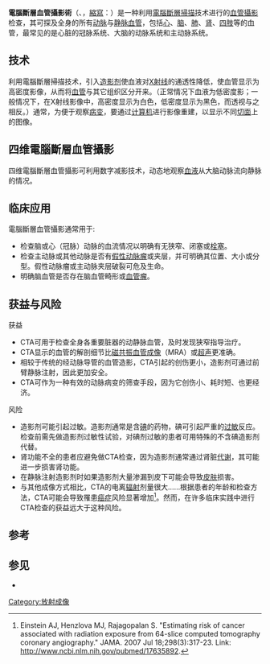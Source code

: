{{refimprove|time=2014-02-24T17:54:08+00:00}}
{{Medical}}
{{Interventions infobox |
  Name        = CTA |
  Image       = SagitalAAA.jpg |
  Caption     = 腹主动脉瘤（AAA）的矢状位重组影像（箭头处）  |
  ICD10       = |
  ICD9unlinked = |
  MeshID      = |
  OPS301      = {{OPS301|3-228}} |
  OtherCodes  = |
}}
'''電腦斷層血管攝影術'''（{{lang-en|Computed tomography angiography}}、{{lang|en|CT Angiography}}，[[縮寫|縮寫]]：{{lang|en|CTA}}）是一种利用[[電腦斷層掃描|電腦斷層掃描]]技术进行的[[血管攝影|血管攝影]]检查，其可探及全身的所有[[动脉|动脉]]与[[静脉|静脉]][[血管|血管]]，包括[[心|心]]、[[脑|脑]]、[[肺|肺]]、[[肾|肾]]、[[四肢|四肢]]等的血管，最常见的是心脏的冠脉系统、大脑的动脉系统和主动脉系统。

==技术==
利用電腦斷層掃描技术，引入[[造影剂|造影剂]]使血液对[[X射线|X射线]]的通透性降低，使血管显示为高密度影像，从而将[[血管|血管]]与其它组织区分开来。（正常情况下血液为低密度影；一般情况下，在X射线影像中，高密度显示为白色，低密度显示为黑色，而透视与之相反。）通常，为便于观察[[病变|病变]]，要通过[[计算机|计算机]]进行影像重建，以显示不同[[切面|切面]]上的图像。

==四维電腦斷層血管攝影==
四维電腦斷層血管攝影可利用数字减影技术，动态地观察[[血液|血液]]从大脑动脉流向静脉的情况。

==临床应用==
電腦斷層血管攝影通常用于:
*检查脑或心（冠脉）动脉的血流情况以明确有无狭窄、闭塞或[[栓塞|栓塞]]。
*检查主动脉或其他动脉是否有[[假性动脉瘤|假性动脉瘤]]或夹层，并可明确其位置、大小或分型。假性动脉瘤或主动脉夹层破裂可危及生命。
*明确脑血管是否存在脑血管畸形或[[血管瘤|血管瘤]]。

==获益与风险==
;获益
*CTA可用于检查全身各重要脏器的动静脉血管，及时发现狭窄指导治疗。
*CTA显示的血管的解剖细节比[[磁共振血管成像|磁共振血管成像]]（MRA）或[[超声|超声]]更准确。
*相较于传统的经动脉导管的血管造影，CTA引起的创伤更小，造影剂可通过前臂静脉注射，因此更加安全。
*CTA可作为一种有效的动脉病变的筛查手段，因为它创伤小、耗时短、也更经济。

;风险
*造影剂可能引起过敏。造影剂通常是含[[碘|碘]]的药物，碘可引起严重的[[过敏|过敏]]反应。检查前需先做造影剂过敏性试验，对碘剂过敏的患者可用特殊的不含碘造影剂代替。
*肾功能不全的患者应避免做CTA检查，因为造影剂通常通过肾脏[[代谢|代谢]]，其可能进一步损害肾功能。
*在静脉注射造影剂时如果造影剂大量渗漏到皮下可能会导致[[皮肤|皮肤]]损害。
*与其他成像方式相比，CTA的电离[[辐射|辐射]]剂量很大……根据患者的年龄和检查方法，CTA可能会导致罹患[[癌症|癌症]]风险显著增加<ref>Einstein AJ, Henzlova MJ, Rajagopalan S. "Estimating risk of cancer associated with radiation exposure from 64-slice computed tomography coronary angiography." JAMA. 2007 Jul 18;298(3):317-23. Link: http://www.ncbi.nlm.nih.gov/pubmed/17635892.</ref>。然而，在许多临床实践中进行CTA检查的获益远大于这种风险。

==参考==
{{Reflist|1}}

==参见==
*{{le|核磁共振血管攝影|Magnetic resonance angiography}}

{{医学影像}}

[[Category:放射成像|Category:放射成像]]